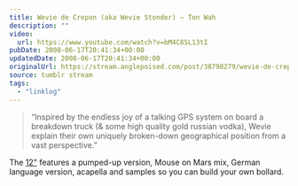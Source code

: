 ```yaml
---
title: Wevie de Crepon (aka Wevie Stonder) – Ton Wah
description: ""
video:
  url: https://www.youtube.com/watch?v=bM4C8SL13tI
pubDate: 2008-06-17T20:41:34+00:00
updatedDate: 2008-06-17T20:41:34+00:00
originalUrl: https://stream.anglepoised.com/post/38798279/wevie-de-crepon-aka-wevie-stonder-ton-wah
source: tumblr stream
tags:
  - "linklog"
---
```


> &ldquo;Inspired by the endless joy of a talking GPS system on board a breakdown truck (& some high quality gold russian vodka), Wevie explain their own uniquely broken-down geographical position from a vast perspective.&rdquo;

The [12"][1] features a pumped-up version, Mouse on Mars mix, German language version, acapella and samples so you can build your own bollard.

[1]: http://www.sonig.com/ic/page/137/shop_cid/16/shop_pid/48/ton_wah.html
